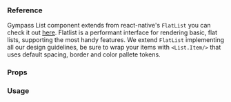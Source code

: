 
### Reference

Gympass List component extends from react-native's `FlatList` you can check it out <a target="_blank" href="https://facebook.github.io/react-native/docs/flatlist">here</a>. Flatlist is a performant interface for rendering basic, flat lists, supporting the most handy features. We extend `FlatList` implementing all our design guidelines, be sure to wrap your items with `<List.Item/>` that uses default spacing, border and color pallete tokens.

### Props

<PropsTable component="List" />

### Usage

<ExpoSnack id="@gympass/yoga-list" />
